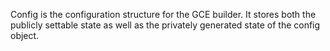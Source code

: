 <!-- Code generated from the comments of the Config struct in builder/googlecomputemachineimage/config.go; DO NOT EDIT MANUALLY -->

Config is the configuration structure for the GCE builder. It stores
both the publicly settable state as well as the privately generated
state of the config object.

<!-- End of code generated from the comments of the Config struct in builder/googlecomputemachineimage/config.go; -->
